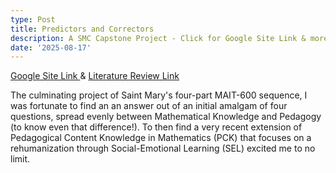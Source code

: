 ```yaml
---
type: Post
title: Predictors and Correctors
description: A SMC Capstone Project - Click for Google Site Link & more!
date: '2025-08-17'
---
```

[Google Site Link ](https://sites.google.com/stmarys-ca.edu/predictorsandcorrectors?usp=sharingGoogle)& [Literature Review Link](https://docs.google.com/document/d/1rsgHwI_7IJHyXPJEEE2ZAeXfAcNFlMpEcus9T0L90zc/edit?usp=sharingReview)

The culminating project of Saint Mary's four-part MAIT-600 sequence, I was fortunate to find an an answer out of an initial amalgam of four questions, spread evenly between Mathematical Knowledge and Pedagogy (to know even that difference!). To then find a very recent extension of Pedagogical Content Knowledge in Mathematics (PCK) that focuses on a rehumanization through Social-Emotional Learning (SEL) excited me to no limit.
